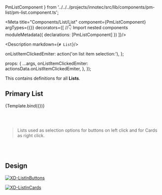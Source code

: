   PmListComponent
} from '../../../projects/innotec/src/lib/components/pm-list/pm-list.component.ts';

<Meta title="Components/List/List" component={PmListComponent} argTypes={{}} decorators={[
  //👇 Import nested components
  moduleMetadata({
    declarations: [PmListComponent]
  })
]}/>

<Description markdown={`# List`}/>

  onListItemClickedEmiter: action('on list item selection:'),
};

  props: {
    ...args,
    onListItemClickedEmiter: actionsData.onListItemClickedEmiter,
  },
});

This contains definitions for all **Lists**.

## Primary List

<Canvas withToolbar isColumn>
  <Story name="Primary List" args={{
      ...ListData,
    }}>
    {Template.bind({})}
  </Story>
</Canvas>

<br/><br/>


> Lists used as selection options for buttons on left click and for Cards as right click.

<br/><br/>

## Design


[![XD-ListInButtons](https://img.shields.io/badge/-ListInButton-%235c5c5c?logo=adobexd&labelColor=450034)](https://xd.adobe.com/view/aec6f38b-76a2-4b58-b371-63fac4c7e2fe-fb95/screen/080cca3a-1be5-4721-9ae4-5cd1d7281843/specs/)

[![XD-ListInCards](https://img.shields.io/badge/-ListInCards-%235c5c5c?logo=adobexd&labelColor=450034)](https://xd.adobe.com/view/aec6f38b-76a2-4b58-b371-63fac4c7e2fe-fb95/screen/e97dfeb9-528e-4cb5-a300-a551262d7d4e/specs/)